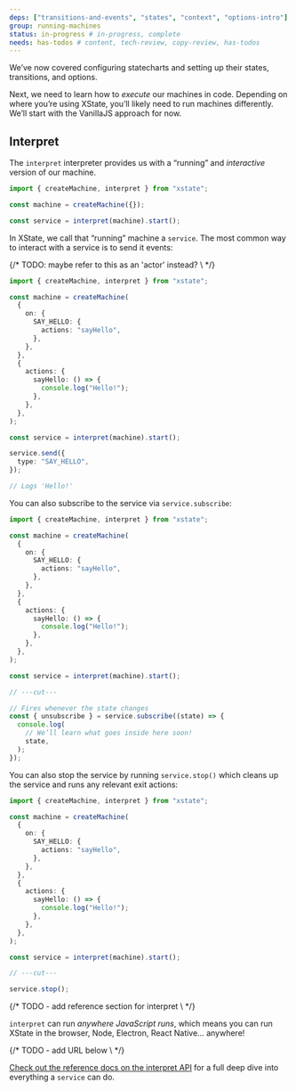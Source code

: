 ```yaml
---
deps: ["transitions-and-events", "states", "context", "options-intro"]
group: running-machines
status: in-progress # in-progress, complete
needs: has-todos # content, tech-review, copy-review, has-todos
---
```


We’ve now covered configuring statecharts and setting up their states, transitions, and options.

Next, we need to learn how to _execute_ our machines in code. Depending on where you’re using XState, you’ll likely need to run machines differently. We’ll start with the VanillaJS approach for now.

## Interpret

The `interpret` interpreter provides us with a “running” and _interactive_ version of our machine.

```ts twoslash
import { createMachine, interpret } from "xstate";

const machine = createMachine({});

const service = interpret(machine).start();
```

In XState, we call that “running” machine a `service`. The most common way to interact with a service is to send it events:

{/* TODO: maybe refer to this as an 'actor' instead? \ */}

```ts twoslash
import { createMachine, interpret } from "xstate";

const machine = createMachine(
  {
    on: {
      SAY_HELLO: {
        actions: "sayHello",
      },
    },
  },
  {
    actions: {
      sayHello: () => {
        console.log("Hello!");
      },
    },
  },
);

const service = interpret(machine).start();

service.send({
  type: "SAY_HELLO",
});

// Logs 'Hello!'
```

You can also subscribe to the service via `service.subscribe`:

```ts twoslash
import { createMachine, interpret } from "xstate";

const machine = createMachine(
  {
    on: {
      SAY_HELLO: {
        actions: "sayHello",
      },
    },
  },
  {
    actions: {
      sayHello: () => {
        console.log("Hello!");
      },
    },
  },
);

const service = interpret(machine).start();

// ---cut---

// Fires whenever the state changes
const { unsubscribe } = service.subscribe((state) => {
  console.log(
    // We’ll learn what goes inside here soon!
    state,
  );
});
```

You can also stop the service by running `service.stop()` which cleans up the service and runs any relevant exit actions:

```ts twoslash
import { createMachine, interpret } from "xstate";

const machine = createMachine(
  {
    on: {
      SAY_HELLO: {
        actions: "sayHello",
      },
    },
  },
  {
    actions: {
      sayHello: () => {
        console.log("Hello!");
      },
    },
  },
);

const service = interpret(machine).start();

// ---cut---

service.stop();
```

{/* TODO - add reference section for interpret \ */}

`interpret` can run _anywhere JavaScript runs_, which means you can run XState in the browser, Node, Electron, React Native… anywhere!

{/* TODO - add URL below \ */}

[Check out the reference docs on the interpret API]() for a full deep dive into everything a `service` can do.
